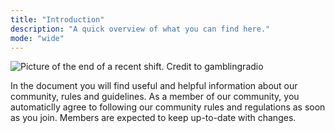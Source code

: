 ```yaml
---
title: "Introduction"
description: "A quick overview of what you can find here."
mode: "wide"
---
```


![Picture of the end of a recent shift. Credit to gamblingradio](/images/image_2025-09-22_155546563.png)

In the document you will find useful and helpful information about our community, rules and guidelines. As a member of our community, you automaticlly agree to following our community rules and regulations as soon as you join. Members are expected to keep up-to-date with changes.